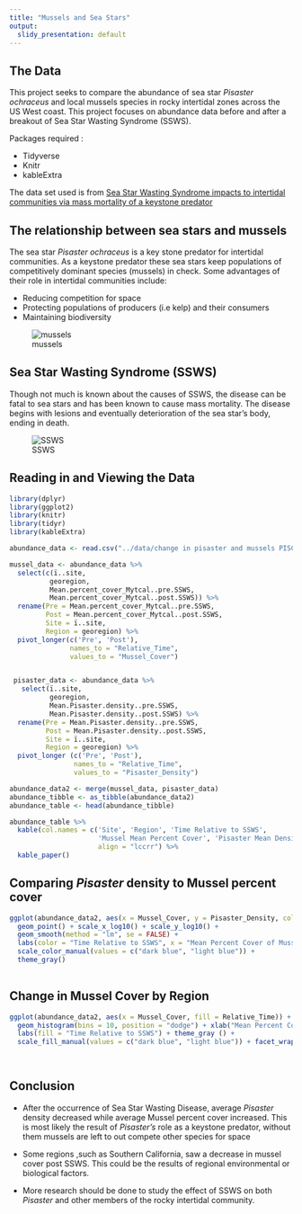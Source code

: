 ```yaml
---
title: "Mussels and Sea Stars"
output:
  slidy_presentation: default
---
```


## The Data

This project seeks to compare the abundance of sea star _Pisaster ochraceus_ and local mussels species in rocky intertidal zones across the US West coast. This project focuses on abundance data before and after a breakout of Sea Star Wasting Syndrome (SSWS).

Packages required :

- Tidyverse
- Knitr
- kableExtra

The data set used is from [Sea Star Wasting Syndrome impacts to intertidal communities via mass mortality of a keystone predator](https://figshare.com/articles/dataset/Data_for_Sea_Star_Wasting_Syndrome_impacts_to_intertidal_communities_via_mass_mortality_of_a_keystone_predator_/9795584)


## The relationship between sea stars and mussels

The sea star _Pisaster ochraceus_ is a key stone predator for intertidal communities. As a keystone predator these sea stars keep populations of competitively dominant species (mussels) in check. Some advantages of their role in intertidal communities include:

- Reducing competition for space
- Protecting populations of producers (i.e kelp) and their consumers
- Maintaining biodiversity

![mussels](https://inverts.wallawalla.edu/Echinodermata/Class%20Asteroidea/Pisaster%20Predate%20mussels.jpg)


## Sea Star Wasting Syndrome (SSWS)

Though not much is known about the causes of SSWS, the disease can be fatal to sea stars and has been known to cause mass mortality. The disease begins with lesions and eventually deterioration of the sea star's body, ending in death.

![SSWS](https://www.fondriest.com/news/wp-content/uploads/2018/04/Seastar_white_lesions.jpg)



## Reading in and Viewing the Data
```r
library(dplyr)
library(ggplot2)
library(knitr)
library(tidyr)
library(kableExtra)
```

```r
abundance_data <- read.csv("../data/change in pisaster and mussels PISCO sites.csv")

mussel_data <- abundance_data %>%
  select(c(ï..site, 
          georegion,
          Mean.percent_cover_Mytcal..pre.SSWS,
          Mean.percent_cover_Mytcal..post.SSWS)) %>%
  rename(Pre = Mean.percent_cover_Mytcal..pre.SSWS,
         Post = Mean.percent_cover_Mytcal..post.SSWS, 
         Site = ï..site,
         Region = georegion) %>%
  pivot_longer(c('Pre', 'Post'),
               names_to = "Relative_Time",
               values_to = "Mussel_Cover")


 pisaster_data <- abundance_data %>%
   select(ï..site, 
          georegion,
          Mean.Pisaster.density..pre.SSWS,
          Mean.Pisaster.density..post.SSWS) %>%
  rename(Pre = Mean.Pisaster.density..pre.SSWS,
         Post = Mean.Pisaster.density..post.SSWS,
         Site = ï..site,
         Region = georegion) %>%
  pivot_longer (c('Pre', 'Post'),
                names_to = "Relative_Time", 
                values_to = "Pisaster_Density")

abundance_data2 <- merge(mussel_data, pisaster_data)
abundance_tibble <- as_tibble(abundance_data2)
abundance_table <- head(abundance_tibble)
```


```r
abundance_table %>%
  kable(col.names = c('Site', 'Region', 'Time Relative to SSWS',
                      'Mussel Mean Percent Cover', 'Pisaster Mean Density'),
                      align = "lccrr") %>%
  kable_paper()
```
## Comparing _Pisaster_ density to Mussel percent cover

```r
ggplot(abundance_data2, aes(x = Mussel_Cover, y = Pisaster_Density, color = Relative_Time)) +
  geom_point() + scale_x_log10() + scale_y_log10() +
  geom_smooth(method = "lm", se = FALSE) +
  labs(color = "Time Relative to SSWS", x = "Mean Percent Cover of Mussels", y = "Mean Density of Pisaster") +
  scale_color_manual(values = c("dark blue", "light blue")) +
  theme_gray()
  
```





## Change in Mussel Cover by Region

```r
ggplot(abundance_data2, aes(x = Mussel_Cover, fill = Relative_Time)) +
  geom_histogram(bins = 10, position = "dodge") + xlab("Mean Percent Cover") +
  labs(fill = "Time Relative to SSWS") + theme_gray () +
  scale_fill_manual(values = c("dark blue", "light blue")) + facet_wrap(~ Region)

    
```



## Conclusion

- After the occurrence of Sea Star Wasting Disease, average _Pisaster_ density decreased while average Mussel percent cover increased. This is most likely the result of _Pisaster's_ role as a keystone predator, without them mussels are left to out compete other species for space

- Some regions ,such as Southern California, saw a decrease in mussel cover post SSWS. This could be the results of regional environmental or biological factors.

- More research should be done to study the effect of SSWS on both _Pisaster_ and other members of the rocky intertidal community.
































